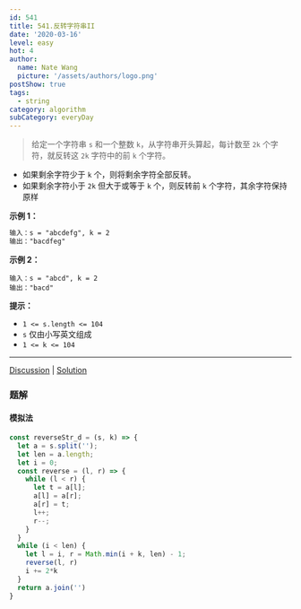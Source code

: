 ```yaml
---
id: 541
title: 541.反转字符串II
date: '2020-03-16'
level: easy
hot: 4
author:
  name: Nate Wang
  picture: '/assets/authors/logo.png'
postShow: true
tags:
  - string
category: algorithm
subCategory: everyDay
---
```



> 给定一个字符串 `s` 和一个整数 `k`，从字符串开头算起，每计数至 `2k` 个字符，就反转这 `2k` 字符中的前 `k` 个字符。

- 如果剩余字符少于 `k` 个，则将剩余字符全部反转。
- 如果剩余字符小于 `2k` 但大于或等于 `k` 个，则反转前 `k` 个字符，其余字符保持原样

**示例 1：**

```markdown
输入：s = "abcdefg", k = 2
输出："bacdfeg"
```

**示例 2：**

```
输入：s = "abcd", k = 2
输出："bacd"
```

**提示：**

- `1 <= s.length <= 104`
- `s` 仅由小写英文组成
- `1 <= k <= 104`

----

[Discussion](https://leetcode-cn.com/problems/reverse-string-ii/comments/) | [Solution](https://leetcode-cn.com/problems/reverse-string-ii/solution/)

### 题解

#### 模拟法

```js
const reverseStr_d = (s, k) => {
  let a = s.split('');
  let len = a.length;
  let i = 0;
  const reverse = (l, r) => {
    while (l < r) {
      let t = a[l];
      a[l] = a[r];
      a[r] = t;
      l++;
      r--;
    }
  }
  while (i < len) {
    let l = i, r = Math.min(i + k, len) - 1;
    reverse(l, r)
    i += 2*k 
  }
  return a.join('')
}
```